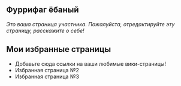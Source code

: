 == Фуррифаг ёбаный  ==

''Это ваша страница участника. Пожалуйста, отредактируйте эту страницу, расскажите о себе!''

== Мои избранные страницы ==

* Добавьте сюда ссылки на ваши любимые вики-страницы!
* Избранная страница №2
* Избранная страница №3